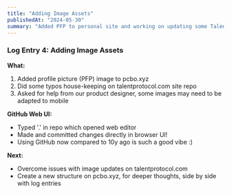 ```yaml
---
title: "Adding Image Assets"
publishedAt: "2024-05-30"
summary: "Added PFP to personal site and working on updating some Talent Protocol assets"
---
```


### Log Entry 4: Adding Image Assets

**What:**

1. Added profile picture (PFP) image to pcbo.xyz
2. Did some typos house-keeping on talentprotocol.com site repo
3. Asked for help from our product designer, some images may need to be adapted to mobile

**GitHub Web UI:**

- Typed '.' in repo which opened web editor
- Made and committed changes directly in browser UI!
- Using GitHub now compared to 10y ago is such a good vibe :)

**Next:**

- Overcome issues with image updates on talentprotocol.com
- Create a new structure on pcbo.xyz, for deeper thoughts, side by side with log entries
